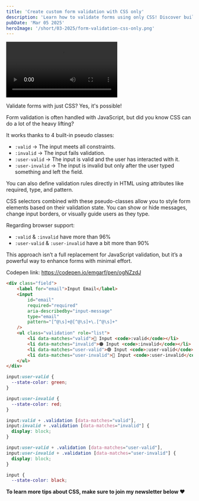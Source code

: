```yaml
---
title: 'Create custom form validation with CSS only'
description: 'Learn how to validate forms using only CSS! Discover built-in pseudo-classes like :valid and :user-invalid to style inputs dynamically without JavaScript. Improve user experience with minimal effort.'
pubDate: 'Mar 05 2025'
heroImage: '/short/03-2025/form-validation-css-only.png'
---
```


<video controls class="video">
	<source src="/short/03-2025/form-validation-css-only.mov" type="video/mp4" />
</video>

<p
	data-height="520"
	data-theme-id="0"
	data-slug-hash="ogNZzdJ"
	data-default-tab="result"
	data-embed-version="2"
	class="codepen"
></p>
<script async src="//assets.codepen.io/assets/embed/ei.js"></script>

Validate forms with just CSS? Yes, it's possible!

Form validation is often handled with JavaScript, but did you know CSS can do a lot of the heavy lifting?

It works thanks to 4 built-in pseudo classes:

- `:valid` → The input meets all constraints.
- `:invalid` → The input fails validation.
- `:user-valid` → The input is valid and the user has interacted with it.
- `:user-invalid` → The input is invalid but only after the user typed something and left the field.

You can also define validation rules directly in HTML using attributes like required, type, and pattern.

CSS selectors combined with these pseudo-classes allow you to style form elements based on their validation state.
You can show or hide messages, change input borders, or visually guide users as they type.

Regarding browser support:

- `:valid` & `:invalid` have more than 96%
- `:user-valid` & `:user-invalid` have a bit more than 90%

This approach isn’t a full replacement for JavaScript validation, but it’s a powerful way to enhance forms with minimal effort.

Codepen link: https://codepen.io/emgarf/pen/ogNZzdJ

```html
<div class="field">
	<label for="email">Input Email</label>
	<input
		id="email"
		required="required"
		aria-describedby="input-message"
		type="email"
		pattern="[^@\s]+@[^@\s]+\.[^@\s]+"
	/>
	<ul class="validation" role="list">
		<li data-matches="valid">🔵 Input <code>:valid</code></li>
		<li data-matches="invalid">🟠 Input <code>:invalid</code></li>
		<li data-matches="user-valid">🟢 Input <code>:user-valid</code></li>
		<li data-matches="user-invalid">🔴 Input <code>:user-invalid</code></li>
	</ul>
</div>
```

```css
input:user-valid {
  --state-color: green;
}

input:user-invalid {
  --state-color: red;
}

input:valid + .validation [data-matches="valid"],
input:invalid + .validation [data-matches="invalid"] {
  display: block;
}

input:user-valid + .validation [data-matches="user-valid"],
input:user-invalid + .validation [data-matches="user-invalid"] {
  display: block;
}

input {
  --state-color: black;
```

**To learn more tips about CSS, make sure to join my newsletter below ❤️**
